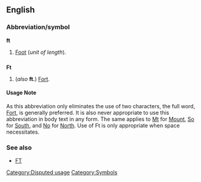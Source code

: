==English==

===Abbreviation/symbol===
'''ft'''

#[[Foot]] (''unit of length'').

==={{Abbreviation}}===
'''Ft'''

#(''also'' '''ft.''') [[Fort]].

====Usage Note====
As this abbreviation only eliminates the use of two characters, the full word, [[Fort]], is generally preferred.  It is also never appropriate to use this abbreviation in body text in any form.  The same applies to [[Mt]] for [[Mount]], [[So]] for [[South]], and [[No]] for [[North]].  Use of Ft is only appropriate when space necessitates.

[[Category:Disputed usage]]
[[Category:Symbols]]

===See also===
*[[FT]]